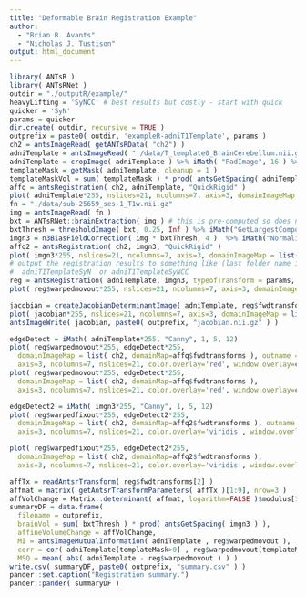 ```yaml
---
title: "Deformable Brain Registration Example"
author:
  - "Brian B. Avants"
  - "Nicholas J. Tustison"
output: html_document
---
```


```r
library( ANTsR )
library( ANTsRNet )
outdir = "./outputR/example/"
heavyLifting = 'SyNCC' # best results but costly - start with quick
quicker = 'SyN'
params = quicker
dir.create( outdir, recursive = TRUE )
outprefix = paste0( outdir, 'exampleR-adniT1Template', params )
ch2 = antsImageRead( getANTsRData( "ch2") )
adniTemplate = antsImageRead( "./data/T_template0_BrainCerebellum.nii.gz")
adniTemplate = cropImage( adniTemplate ) %>% iMath( "PadImage", 16 ) %>% iMath("Normalize")
templateMask = getMask( adniTemplate, cleanup = 1 )
templateMaskVol = sum( templateMask ) * prod( antsGetSpacing( adniTemplate ) )
affq = antsRegistration( ch2, adniTemplate, "QuickRigid" )
plot( adniTemplate*255, nslices=21, ncolumns=7, axis=3, domainImageMap = list( ch2, domainMap=affq$fwdtransforms ) )
fn = "./data/sub-25659_ses-1_T1w.nii.gz"
img = antsImageRead( fn )
bxt = ANTsRNet::brainExtraction( img ) # this is pre-computed so does not need to be run here
bxtThresh = thresholdImage( bxt, 0.25, Inf ) %>% iMath("GetLargestComponent")
imgn3 = n3BiasFieldCorrection( img * bxtThresh, 4 )  %>% iMath("Normalize")
affq2 = antsRegistration( ch2, imgn3, "QuickRigid" )
plot( imgn3*255, nslices=21, ncolumns=7, axis=3, domainImageMap = list( ch2, domainMap=affq2$fwdtransforms ) )
# output the registration results to something like (last folder name in NRG style):
#  adniT1TemplateSyN  or adniT1TemplateSyNCC
reg = antsRegistration( adniTemplate, imgn3, typeofTransform = params, outprefix=outprefix )
plot( reg$warpedmovout*255, nslices=21, ncolumns=7, axis=3, domainImageMap = list( ch2, domainMap=affq$fwdtransforms ) )

jacobian = createJacobianDeterminantImage( adniTemplate, reg$fwdtransforms[1], doLog = TRUE, geom = TRUE )
plot( jacobian*255, nslices=21, ncolumns=7, axis=3, domainImageMap = list( ch2, domainMap=affq$fwdtransforms ) )
antsImageWrite( jacobian, paste0( outprefix, "jacobian.nii.gz" ) )

edgeDetect = iMath( adniTemplate*255, "Canny", 1, 5, 12)
plot( reg$warpedmovout*255, edgeDetect*255,
  domainImageMap = list( ch2, domainMap=affq$fwdtransforms ), outname = paste0(outprefix, "_QCtemplate.png"),
  axis=3, ncolumns=7, nslices=21, color.overlay='red', window.overlay=c(100,255))
plot( reg$warpedmovout*255, edgeDetect*255,
  domainImageMap = list( ch2, domainMap=affq$fwdtransforms ),
  axis=3, ncolumns=7, nslices=21, color.overlay='red', window.overlay=c(100,255))

edgeDetect2 = iMath( imgn3*255, "Canny", 1, 5, 12)
plot( reg$warpedfixout*255, edgeDetect2*255,
  domainImageMap = list( ch2, domainMap=affq2$fwdtransforms ), outname = paste0(outprefix, "_QCmove.png"),
  axis=3, ncolumns=7, nslices=21, color.overlay='viridis', window.overlay=c(100,255))

plot( reg$warpedfixout*255, edgeDetect2*255,
  domainImageMap = list( ch2, domainMap=affq2$fwdtransforms ),
  axis=3, ncolumns=7, nslices=21, color.overlay='viridis', window.overlay=c(100,255))

affTx = readAntsrTransform( reg$fwdtransforms[2] )
affmat = matrix( getAntsrTransformParameters( affTx )[1:9], nrow=3 )
affVolChange = Matrix::determinant( affmat, logarithm=FALSE )$modulus[1]
summaryDF = data.frame(
  filename = outprefix,
  brainVol = sum( bxtThresh ) * prod( antsGetSpacing( imgn3 ) ),
  affineVolumeChange = affVolChange,
  MI = antsImageMutualInformation( adniTemplate , reg$warpedmovout ),
  corr = cor( adniTemplate[templateMask>0] , reg$warpedmovout[templateMask>0] ),
  MSQ = mean( abs( adniTemplate - reg$warpedmovout ) ) )
write.csv( summaryDF, paste0( outprefix, "summary.csv" ) )
pander::set.caption("Registration summary.")
pander::pander( summaryDF )
```

